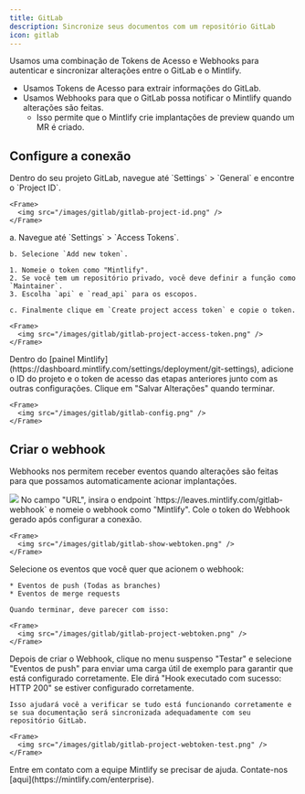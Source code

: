 ```yaml
---
title: GitLab
description: Sincronize seus documentos com um repositório GitLab
icon: gitlab
---
```


Usamos uma combinação de Tokens de Acesso e Webhooks para autenticar e sincronizar
alterações entre o GitLab e o Mintlify.

* Usamos Tokens de Acesso para extrair informações do GitLab.
* Usamos Webhooks para que o GitLab possa notificar o Mintlify quando alterações são feitas.
  * Isso permite que o Mintlify crie implantações de preview quando um MR é criado.

## Configure a conexão

<Steps>
  <Step title="Find your project ID">
    Dentro do seu projeto GitLab, navegue até `Settings` > `General` e encontre o `Project ID`.

    <Frame>
      <img src="/images/gitlab/gitlab-project-id.png" />
    </Frame>
  </Step>

  <Step title="Generate an access token">
    a. Navegue até `Settings` > `Access Tokens`.

    b. Selecione `Add new token`.

    1. Nomeie o token como "Mintlify".
    2. Se você tem um repositório privado, você deve definir a função como `Maintainer`.
    3. Escolha `api` e `read_api` para os escopos.

    c. Finalmente clique em `Create project access token` e copie o token.

    <Frame>
      <img src="/images/gitlab/gitlab-project-access-token.png" />
    </Frame>
  </Step>

  <Step title="Set up the connection">
    Dentro do [painel Mintlify](https://dashboard.mintlify.com/settings/deployment/git-settings), adicione o ID do projeto e o token de acesso das etapas anteriores junto com as outras configurações. Clique em "Salvar Alterações" quando terminar.

    <Frame>
      <img src="/images/gitlab/gitlab-config.png" />
    </Frame>
  </Step>
</Steps>

## Criar o webhook

Webhooks nos permitem receber eventos quando alterações são feitas para que possamos
automaticamente acionar implantações.

<Steps>
  <Step title="Navigate to Settings > Webhooks and click 'Add new Webhook'">
    <Frame>
      <img src="/images/gitlab/gitlab-webhook.png" />
    </Frame>
  </Step>

  <Step title="Set up URL and webhook">
    No campo "URL", insira o endpoint `https://leaves.mintlify.com/gitlab-webhook` e nomeie o webhook como "Mintlify".
  </Step>

  <Step title="Paste token">
    Cole o token do Webhook gerado após configurar a conexão.

    <Frame>
      <img src="/images/gitlab/gitlab-show-webtoken.png" />
    </Frame>
  </Step>

  <Step title="Select events">
    Selecione os eventos que você quer que acionem o webhook:

    * Eventos de push (Todas as branches)
    * Eventos de merge requests

    Quando terminar, deve parecer com isso:

    <Frame>
      <img src="/images/gitlab/gitlab-project-webtoken.png" />
    </Frame>
  </Step>

  <Step title="Test the Webhook">
    Depois de criar o Webhook, clique no menu suspenso "Testar" e selecione "Eventos de push" para enviar uma carga útil de exemplo para garantir que está configurado corretamente. Ele dirá "Hook executado com sucesso: HTTP 200" se estiver configurado corretamente.

    Isso ajudará você a verificar se tudo está funcionando corretamente e se sua documentação será sincronizada adequadamente com seu repositório GitLab.

    <Frame>
      <img src="/images/gitlab/gitlab-project-webtoken-test.png" />
    </Frame>
  </Step>
</Steps>

<Note>
  Entre em contato com a equipe Mintlify se precisar de ajuda. Contate-nos
  [aqui](https://mintlify.com/enterprise).
</Note>

[git-settings]: https://dashboard.mintlify.com/settings/deployment/git-settings
